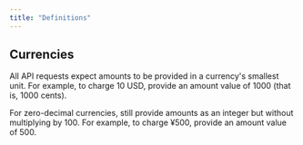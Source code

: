```yaml
---
title: "Definitions"
---
```


## Currencies

All API requests expect amounts to be provided in a currency's smallest unit. For example, to charge 10 USD, provide an amount value of 1000 (that is, 1000 cents).

For zero-decimal currencies, still provide amounts as an integer but without multiplying by 100. For example, to charge ¥500, provide an amount value of 500.
